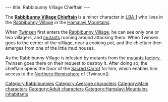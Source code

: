 ---
title: Rabbibunny Village Chieftain
---

{{Character|
Name=Rabbibunny Village Chieftain|
Image=Chieftain.JPG|
Race=[[Rabbibunny]]|
Gender=Male|
Size=Medium|
Age=Adult}}

The '''[[Rabbibunny Village Chieftain]]''' is a minor character in [[LBA 1]] who lives in the [[Rabbibunny Village]] in the [[Hamalayi Mountains]].

When [[Twinsen]] first enters the [[Rabbibunny Village]], he can see only one or two villagers, and [[mutants]] running around attacking them. When Twinsen goes to the center of the villlage, near a cooking pot, and the chieftain then emerges from one of the little mud houses.

As the Rabbibunny Village is infested by mutants from the [[mutants factory]], Twinsen goes there on their request to destroy it. After doing so, the chieftain opens the Door of the [[Sacred Carrot]] for him, which enables him access to the [[Northern Hemisphere]] of [Twinsun]].

[[Category:Rabbibunnies]]
[[Category:Average characters]]
[[Category:Male characters]]
[[Category:Adult characters]]
[[Category:Hamalayi Mountains inhabitants]]